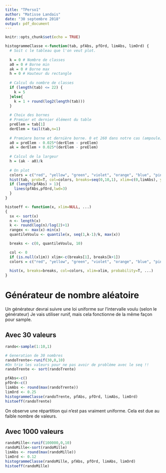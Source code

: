 ```yaml
---
title: "TPerso1"
author: "Matisse Landais"
date: "30 septembre 2018"
output: pdf_document
---
```


```r
knitr::opts_chunk$set(echo = TRUE)
```

```r
histogrammeClasse <-function(tab, pfAbs, pfOrd, limAbs, limOrd) {
  # Soit c le tableau que l'on veut plot.
  
  k = 0 # Nombre de classes
  a0 = 0 # Borne min
  ak = 0 # Borne max
  h = 0 # Hauteur du rectangle
  
  # Calcul du nombre de classes
  if (length(tab) <= 22) {
    k = 5 
  }else{
    k = 1 + round(log2(length(tab)))
  }
  
  # Choix des bornes
  # Premier et dernier élément du table
  preElem = tab[1]
  derElem = tail(tab,n=1)
  
  # Premiere borne et dernière borne. 0 et 260 dans notre cas (ampoule)
  a0 = preElem - 0.025*(derElem - preElem)
  ak = derElem + 0.025*(derElem - preElem)
  
  # Calcul de la largeur 
  h = (ak - a0)/k
  
  # On plot
  colors = c("red", "yellow", "green", "violet", "orange", "blue", "pink", "cyan")
  hist(tab, prob=T, col=colors, breaks=seq(0,10,1), xlim=c(0,limAbs), ylim=c(0,limOrd))
  if (length(pfAbs) > 1){
    lines(pfAbs,pfOrd,lwd=3)
  }
}

histoeff <- function(x, xlim=NULL, ...)
{
  sx <- sort(x)
  n <- length(x)
  k <- round(log(n)/log(2)+1)
  rangex <- max(x)-min(x)
  quantileVoulu <- quantile(x, seq(1,k-1)/k, max(x))

  breaks <- c(0, quantileVoulu, 10)

  col <- 0
  if (is.null(xlim)) xlim<-c(breaks[1], breaks[k+1])
  colors = c("red", "yellow", "green", "violet", "orange", "blue", "pink", "cyan")
  
  hist(x, breaks=breaks, col=colors, xlim=xlim, probability=T, ...)
}
```



# Générateur de nombre aléatoire

Un générateur devrai suivre une loi uniforme sur l'intervalle voulu (selon le générateur)
Je vais utiliser runif, mais cela fonctionne de la même façon pour sample. 

## Avec 30 valeurs

```r
rando<-sample(1:10,1)

# Generation de 30 nombres 
randoTrente<-runif(30,0,10)
#On trie les valeurs pour ne pas avoir de problème avec le seq !! 
randoTrente <- sort(randoTrente)

pfAbs<-c()
pfOrd<-c()
limAbs <- round(max(randoTrente))
limOrd <- 0.25
histogrammeClasse(randoTrente, pfAbs, pfOrd, limAbs, limOrd)
histoeff(randoTrente)
```
On observe une répartition qui n'est pas vraiment uniforme. Cela est due au faible nombre de valeurs. 

## Avec 1000 valeurs

```r
randoMille<-runif(100000,0,10)
randoMille<-sort(randoMille)
limAbs <- round(max(randoMille))
limOrd <- 0.12
histogrammeClasse(randoMille, pfAbs, pfOrd, limAbs, limOrd)
histoeff(randoMille)
```

